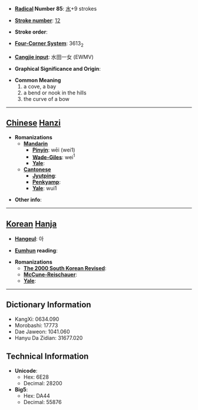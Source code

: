 * '''[[Wiktionary:Chinese radical index| Radical]] Number 85''': [[Wiktionary:Chinese radical index 水|水]]+9 strokes

* '''[[Wiktionary:Chinese total strokes index|Stroke number]]''': [[Wiktionary:Chinese total strokes index 12|12]]

* '''Stroke order''': 

* '''[[Wiktionary:Chinese four corner index|Four-Corner System]]''': 3613<sub>2</sub>

* '''[[Wiktionary:Chinese Cangjie index|Cangjie input]]''': 水田一女 (EWMV)

* '''Graphical Significance and Origin''': 

* '''Common Meaning'''
*#a cove, a bay
*# a bend or nook in the hills
*# the curve of a bow


----

== [[Chinese]] [[Hanzi]] ==

* '''Romanizations'''
** '''[[Mandarin]]'''
*** '''[[Pinyin]]''': wēi (wei1)
*** '''[[Wade-Giles]]''': wei<sup>1</sup>
*** '''[[Yale]]''': 
** '''[[Cantonese]]'''
*** '''[[Jyutping]]''':
*** '''[[Penkyamp]]''': 
*** '''[[Yale]]''': wui1

* '''Other info''': 

----

== [[Korean]] [[Hanja]] ==

* '''[[Hangeul]]''': 아

* '''[[Eumhun]] reading''': 

* '''Romanizations'''
** '''[[The 2000 South Korean Revised Romanization|The 2000 South Korean Revised]]''': 
** '''[[McCune-Reischauer]]''': 
** '''[[Yale]]''': 

----

== Dictionary Information ==

* KangXi: 0634.090
* Morobashi: 17773
* Dae Jaweon: 1041.060
* Hanyu Da Zidian: 31677.020

== Technical Information ==

* '''Unicode''':
** Hex: 6E28
** Decimal: 28200
* '''Big5''':
** Hex: DA44
** Decimal: 55876